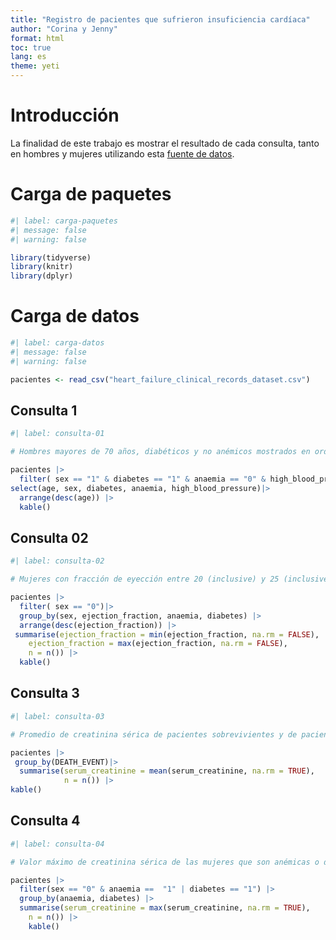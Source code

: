 ---
title: "Registro de pacientes que sufrieron insuficiencia cardíaca"
author: "Corina y Jenny"
format: html
toc: true
lang: es
theme: yeti
---

# Introducción

La finalidad de este trabajo es mostrar el resultado de cada consulta, tanto en hombres y mujeres utilizando esta [fuente de datos](https://bmcmedinformdecismak.biomedcentral.com/articles/10.1186/s12911-020-1023-5).

# Carga de paquetes

```{r}
#| label: carga-paquetes
#| message: false
#| warning: false

library(tidyverse)
library(knitr)
library(dplyr)
```

# Carga de datos

```{r}
#| label: carga-datos
#| message: false
#| warning: false

pacientes <- read_csv("heart_failure_clinical_records_dataset.csv")
```

## Consulta 1

```{r}
#| label: consulta-01

# Hombres mayores de 70 años, diabéticos y no anémicos mostrados en orden descendente.

pacientes |>
  filter( sex == "1" & diabetes == "1" & anaemia == "0" & high_blood_pressure == "1" & age >=70) |>
select(age, sex, diabetes, anaemia, high_blood_pressure)|>
  arrange(desc(age)) |>
  kable()
```

## Consulta 02

```{r}
#| label: consulta-02

# Mujeres con fracción de eyección entre 20 (inclusive) y 25 (inclusive), en orden descendente de fracción de eyección.

pacientes |>
  filter( sex == "0")|>
  group_by(sex, ejection_fraction, anaemia, diabetes) |>
  arrange(desc(ejection_fraction)) |>
 summarise(ejection_fraction = min(ejection_fraction, na.rm = FALSE),
    ejection_fraction = max(ejection_fraction, na.rm = FALSE),
    n = n()) |>
  kable()
```

## Consulta 3

```{r}
#| label: consulta-03

# Promedio de creatinina sérica de pacientes sobrevivientes y de pacientes fallecidos.

pacientes |>
 group_by(DEATH_EVENT)|>
  summarise(serum_creatinine = mean(serum_creatinine, na.rm = TRUE),
            n = n()) |>
kable()
```

## Consulta 4

```{r}
#| label: consulta-04

# Valor máximo de creatinina sérica de las mujeres que son anémicas o diabéticas.

pacientes |>
  filter(sex == "0" & anaemia ==  "1" | diabetes == "1") |>
  group_by(anaemia, diabetes) |>
  summarise(serum_creatinine = max(serum_creatinine, na.rm = TRUE),
    n = n()) |>
    kable()
```








